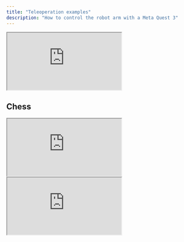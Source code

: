 ```yaml
---
title: "Teleoperation examples"
description: "How to control the robot arm with a Meta Quest 3"
---
```



<iframe 
    className="w-full aspect-video"
    src="https://www.youtube.com/embed/j73ixL-oQaQ?si=WdI6jKNAnjlY9yUI" 
    title="YouTube video player" allow="accelerometer; autoplay; clipboard-write; encrypted-media; gyroscope; picture-in-picture; web-share" 
    referrerPolicy="strict-origin-when-cross-origin" 
    allowFullScreen>
</iframe>


## Chess

<iframe
    className="w-full aspect-video"
    src="https://www.youtube.com/embed/e_gu-HebhfY"
    title="YouTube video player"
    allow="accelerometer; autoplay; clipboard-write; encrypted-media; gyroscope; picture-in-picture; web-share"
    allowFullScreen>
</iframe>


<iframe 
    className="w-full aspect-video"
    src="https://www.youtube.com/embed/Mk3EF8J1BGg?si=6GL1jVd0TqtngW1P" 
    title="YouTube video player" allow="accelerometer; autoplay; clipboard-write; encrypted-media; gyroscope; picture-in-picture; web-share" 
    referrerPolicy="strict-origin-when-cross-origin" 
    allowFullScreen>
</iframe>




